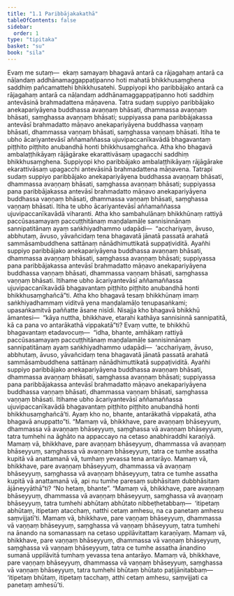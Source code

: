 ```yaml
---
title: "1.1 Paribbājakakathā"
tableOfContents: false
sidebar:
  order: 1
type: "tipitaka"
basket: "su"
book: "sila"
---
```



<DynamicBreadcrumb />

<Division number="1" book="sila" bookNo="6" page="1">

<Paragraph number="2" book="sila">
Evaṃ me sutaṃ—  ekaṃ samayaṃ bhagavā antarā ca rājagahaṃ antarā ca nāḷandaṃ addhānamaggappaṭipanno hoti mahatā bhikkhusaṃghena saddhiṃ pañcamattehi bhikkhusatehi. Suppiyopi kho paribbājako antarā ca rājagahaṃ antarā ca nāḷandaṃ addhānamaggappaṭipanno hoti saddhiṃ antevāsinā brahmadattena māṇavena. Tatra sudaṃ suppiyo paribbājako anekapariyāyena buddhassa avaṇṇaṃ bhāsati, dhammassa avaṇṇaṃ bhāsati, saṃghassa avaṇṇaṃ bhāsati; suppiyassa pana paribbājakassa antevāsī brahmadatto māṇavo anekapariyāyena buddhassa vaṇṇaṃ bhāsati, dhammassa vaṇṇaṃ bhāsati, saṃghassa vaṇṇaṃ bhāsati. Itiha te ubho ācariyantevāsī aññamaññassa ujuvipaccanīkavādā bhagavantaṃ piṭṭhito piṭṭhito anubandhā honti bhikkhusaṃghañca.
</Paragraph>

</Division>
<Division number="2" book="sila" bookNo="6" page="1">

<Paragraph number="3" book="sila">
Atha kho bhagavā ambalaṭṭhikāyaṃ rājāgārake ekarattivāsaṃ upagacchi saddhiṃ bhikkhusaṃghena. Suppiyopi kho paribbājako ambalaṭṭhikāyaṃ rājāgārake ekarattivāsaṃ upagacchi antevāsinā brahmadattena māṇavena. Tatrapi sudaṃ suppiyo paribbājako anekapariyāyena buddhassa avaṇṇaṃ bhāsati, dhammassa avaṇṇaṃ bhāsati, saṃghassa avaṇṇaṃ bhāsati; suppiyassa pana paribbājakassa antevāsī brahmadatto māṇavo anekapariyāyena buddhassa vaṇṇaṃ bhāsati, dhammassa vaṇṇaṃ bhāsati, saṃghassa vaṇṇaṃ bhāsati. Itiha te ubho ācariyantevāsī aññamaññassa ujuvipaccanīkavādā viharanti.
</Paragraph>

</Division>
<Division number="3" book="sila" bookNo="6" page="2">

<Paragraph number="4" book="sila">
Atha kho sambahulānaṃ bhikkhūnaṃ rattiyā paccūsasamayaṃ paccuṭṭhitānaṃ maṇḍalamāḷe sannisinnānaṃ sannipatitānaṃ ayaṃ saṅkhiyadhammo udapādi—  “acchariyaṃ, āvuso, abbhutaṃ, āvuso, yāvañcidaṃ tena bhagavatā jānatā passatā arahatā sammāsambuddhena sattānaṃ nānādhimuttikatā suppaṭividitā. Ayañhi suppiyo paribbājako anekapariyāyena buddhassa avaṇṇaṃ bhāsati, dhammassa avaṇṇaṃ bhāsati, saṃghassa avaṇṇaṃ bhāsati; suppiyassa pana paribbājakassa antevāsī brahmadatto māṇavo anekapariyāyena buddhassa vaṇṇaṃ bhāsati, dhammassa vaṇṇaṃ bhāsati, saṃghassa vaṇṇaṃ bhāsati. Itihame ubho ācariyantevāsī aññamaññassa ujuvipaccanīkavādā bhagavantaṃ piṭṭhito piṭṭhito anubandhā honti bhikkhusaṃghañcā”ti.
</Paragraph>

</Division>
<Division number="4" book="sila" bookNo="6" page="2">

<Paragraph number="5" book="sila">
Atha kho bhagavā tesaṃ bhikkhūnaṃ imaṃ saṅkhiyadhammaṃ viditvā yena maṇḍalamāḷo tenupasaṅkami; upasaṅkamitvā paññatte āsane nisīdi. Nisajja kho bhagavā bhikkhū āmantesi—  “kāya nuttha, bhikkhave, etarahi kathāya sannisinnā sannipatitā, kā ca pana vo antarākathā vippakatā”ti? Evaṃ vutte, te bhikkhū bhagavantaṃ etadavocuṃ—  “idha, bhante, amhākaṃ rattiyā paccūsasamayaṃ paccuṭṭhitānaṃ maṇḍalamāḷe sannisinnānaṃ sannipatitānaṃ ayaṃ saṅkhiyadhammo udapādi—  ‘acchariyaṃ, āvuso, abbhutaṃ, āvuso, yāvañcidaṃ tena bhagavatā jānatā passatā arahatā sammāsambuddhena sattānaṃ nānādhimuttikatā suppaṭividitā. Ayañhi suppiyo paribbājako anekapariyāyena buddhassa avaṇṇaṃ bhāsati, dhammassa avaṇṇaṃ bhāsati, saṃghassa avaṇṇaṃ bhāsati; suppiyassa pana paribbājakassa antevāsī brahmadatto māṇavo anekapariyāyena buddhassa vaṇṇaṃ bhāsati, dhammassa vaṇṇaṃ bhāsati, saṃghassa vaṇṇaṃ bhāsati. Itihame ubho ācariyantevāsī aññamaññassa ujuvipaccanīkavādā bhagavantaṃ piṭṭhito piṭṭhito anubandhā honti bhikkhusaṃghañcā’ti. Ayaṃ kho no, bhante, antarākathā vippakatā, atha bhagavā anuppatto”ti.
</Paragraph>

</Division>
<Division number="5" book="sila" bookNo="6" page="3">

<Paragraph number="6" book="sila">
“Mamaṃ vā, bhikkhave, pare avaṇṇaṃ bhāseyyuṃ, dhammassa vā avaṇṇaṃ bhāseyyuṃ, saṃghassa vā avaṇṇaṃ bhāseyyuṃ, tatra tumhehi na āghāto na appaccayo na cetaso anabhiraddhi karaṇīyā. Mamaṃ vā, bhikkhave, pare avaṇṇaṃ bhāseyyuṃ, dhammassa vā avaṇṇaṃ bhāseyyuṃ, saṃghassa vā avaṇṇaṃ bhāseyyuṃ, tatra ce tumhe assatha kupitā vā anattamanā vā, tumhaṃ yevassa tena antarāyo. Mamaṃ vā, bhikkhave, pare avaṇṇaṃ bhāseyyuṃ, dhammassa vā avaṇṇaṃ bhāseyyuṃ, saṃghassa vā avaṇṇaṃ bhāseyyuṃ, tatra ce tumhe assatha kupitā vā anattamanā vā, api nu tumhe paresaṃ subhāsitaṃ dubbhāsitaṃ ājāneyyāthā”ti? “No hetaṃ, bhante”.
</Paragraph>

<Paragraph number="7" book="sila">
“Mamaṃ vā, bhikkhave, pare avaṇṇaṃ bhāseyyuṃ, dhammassa vā avaṇṇaṃ bhāseyyuṃ, saṃghassa vā avaṇṇaṃ bhāseyyuṃ, tatra tumhehi abhūtaṃ abhūtato nibbeṭhetabbaṃ—  ‘itipetaṃ abhūtaṃ, itipetaṃ atacchaṃ, natthi cetaṃ amhesu, na ca panetaṃ amhesu saṃvijjatī’ti.
</Paragraph>

</Division>
<Division number="6" book="sila" bookNo="6" page="3">

<Paragraph number="8" book="sila">
Mamaṃ vā, bhikkhave, pare vaṇṇaṃ bhāseyyuṃ, dhammassa vā vaṇṇaṃ bhāseyyuṃ, saṃghassa vā vaṇṇaṃ bhāseyyuṃ, tatra tumhehi na ānando na somanassaṃ na cetaso uppilāvitattaṃ karaṇīyaṃ. Mamaṃ vā, bhikkhave, pare vaṇṇaṃ bhāseyyuṃ, dhammassa vā vaṇṇaṃ bhāseyyuṃ, saṃghassa vā vaṇṇaṃ bhāseyyuṃ, tatra ce tumhe assatha ānandino sumanā uppilāvitā tumhaṃ yevassa tena antarāyo. Mamaṃ vā, bhikkhave, pare vaṇṇaṃ bhāseyyuṃ, dhammassa vā vaṇṇaṃ bhāseyyuṃ, saṃghassa vā vaṇṇaṃ bhāseyyuṃ, tatra tumhehi bhūtaṃ bhūtato paṭijānitabbaṃ—  ‘itipetaṃ bhūtaṃ, itipetaṃ tacchaṃ, atthi cetaṃ amhesu, saṃvijjati ca panetaṃ amhesū’ti.
</Paragraph>
</Division>